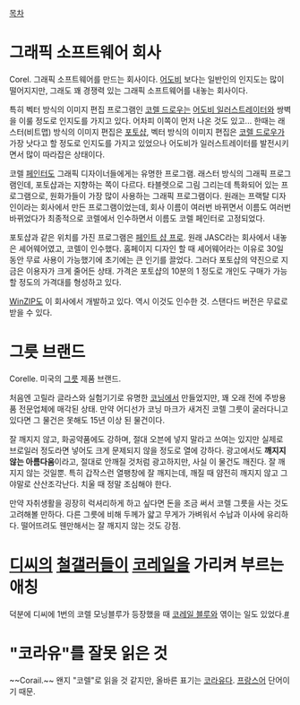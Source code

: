 [[목차]]

= 그래픽 소프트웨어 회사 =
Corel. 그래픽 소프트웨어를 만드는 회사이다. [[어도비]] 보다는 일반인의 인지도는 많이 떨어지지만, 그래도 꽤 경쟁력 있는 그래픽 소프트웨어를 내놓는 회사이다.

특히 벡터 방식의 이미지 편집 프로그램인 [[코렐 드로우]]는 [[어도비 일러스트레이터]]와 쌍벽을 이룰 정도로 인지도를 가지고 있다. 어차피 이쪽이 먼저 나온 것도 있고... 한때는 래스터(비트맵) 방식의 이미지 편집은 [[포토샵]], 벡터 방식의 이미지 편집은 [[코렐 드로우]]가 가장 낫다고 할 정도로 인지도를 가지고 있었으나 어도비가 일러스트레이터를 발전시키면서 많이 따라잡은 상태이다.

코렐 [[페인터]]도 그래픽 디자이너들에게는 유명한 프로그램. 래스터 방식의 그래픽 프로그램인데, 포토샵과는 지향하는 쪽이 다르다. 타블렛으로 그림 그리는데 특화되어 있는 프로그램으로, 원화가들이 가장 많이 사용하는 그래픽 프로그램이다. 원래는 프랙탈 디자인이라는 회사에서 만든 프로그램이었는데, 회사 이름이 여러번 바뀌면서 이름도 여러번 바뀌었다가 최종적으로 코렐에서 인수하면서 이름도 코렐 페인터로 고정되었다. 

포토샵과 같은 위치를 가진 프로그램은 [[페인트 샵 프로]]. 원래 JASC라는 회사에서 내놓은 셰어웨어였고, 코렐이 인수했다. 홈페이지 디자인 할 때 셰어웨어라는 이유로 30일 동안 무료 사용이 가능했기에 초기에는 큰 인기를 끌었다. 그러다 포토샵의 약진으로 지금은 이용자가 크게 줄어든 상태. 가격은 포토샵의 10분의 1 정도로 개인도 구매가 가능할 정도의 가격대를 형성하고 있다.

[[WinZIP]]도 이 회사에서 개발하고 있다. 역시 이것도 인수한 것. 스탠다드 버전은 무료로 받을 수 있다. 

= 그릇 브랜드 =
Corelle. 미국의 [[그릇]] 제품 브랜드.

처음엔 고릴라 글라스와 실험기기로 유명한 [[코닝]]에서 만들었지만, 꽤 오래 전에 주방용품 전문업체에 매각된 상태. 만약 어디선가 코닝 마크가 새겨진 코렐 그릇이 굴러다니고 있다면 그 물건은 못해도 15년 이상 된 물건이다.

잘 깨지지 않고, 화공약품에도 강하며, 절대 오븐에 넣지 말라고 쓰여는 있지만 실제로 브로일러 정도라면 넣어도 크게 문제되지 않을 정도로 열에 강하다. 광고에서도 '''깨지지 않는 아름다움'''이라고, 절대로 안깨질 것처럼 광고하지만, 사실 이 물건도 깨진다. 잘 깨지지 않는 것일뿐. 특히 갑작스런 열팽창에 잘 깨지는데, 깨질 때 얌전히 깨지지 않고 그야말로 산산조각난다. 치울 때 정말 조심해야 한다.

만약 자취생활을 굉장히 럭셔리하게 하고 싶다면 돈을 조금 써서 코렐 그릇을 사는 것도 고려해볼 만하다. 다른 그릇에 비해 두께가 얇고 무게가 가벼워서 수납과 이사에 유리하다. 떨어뜨려도 웬만해서는 잘 깨지지 않는 것도 강점.

= [[디씨]]의 [[철갤]]러들이 [[코레일]]을 가리켜 부르는 애칭 =

덕분에 디씨에 1번의 코렐 모닝블루가 등장했을 때 [[코레일 블루]]와 엮이는 일도 있었다.[http://gall.dcinside.com/list.php?id=train&no=88754&page=1&search_pos=-72515&bbs= #]

= "코라유"를 잘못 읽은 것 =
~~Corail.~~ 왠지 "코렐"로 읽을 것 같지만, 올바른 표기는 [[코라유]]다. [[프랑스어]] 단어이기 때문.


